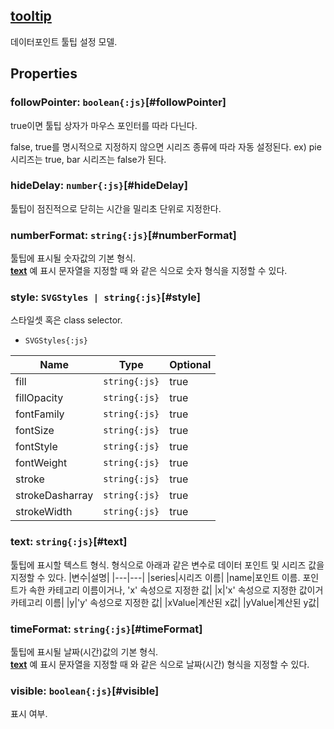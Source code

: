 ## [tooltip](/config/config/tooltip)
데이터포인트 툴팁 설정 모델.
## Properties

### followPointer: `boolean{:js}`[#followPointer]
true이면 툴팁 상자가 마우스 포인터를 따라 다닌다.


false, true를 명시적으로 지정하지 않으면 시리즈 종류에 따라 자동 설정된다.
ex) pie 시리즈는 true, bar 시리즈는 false가 된다.  

### hideDelay: `number{:js}`[#hideDelay]
툴팁이 점진적으로 닫히는 시간을 밀리초 단위로 지정한다.  
<DefaultValue value="Tooltip.HIDE_DELAY" contents=""></DefaultValue>
### numberFormat: `string{:js}`[#numberFormat]
툴팁에 표시될 숫자값의 기본 형식.\
 **[text](#text)** 예 표시 문자열을 지정할 때   와 같은 식으로 숫자 형식을 지정할 수 있다.  
<DefaultValue value="',#.##'" contents=""></DefaultValue>
### style: `SVGStyles | string{:js}`[#style]
스타일셋 혹은 class selector.  
- `SVGStyles{:js}` 

| Name | Type | Optional |  
| ----- | ----- | ----- |  
| fill | `string{:js}` | true |  
| fillOpacity | `string{:js}` | true |  
| fontFamily | `string{:js}` | true |  
| fontSize | `string{:js}` | true |  
| fontStyle | `string{:js}` | true |  
| fontWeight | `string{:js}` | true |  
| stroke | `string{:js}` | true |  
| strokeDasharray | `string{:js}` | true |  
| strokeWidth | `string{:js}` | true |
### text: `string{:js}`[#text]
툴팁에 표시할 텍스트 형식.
   형식으로 아래과 같은 변수로 데이터 포인트 및 시리즈 값을 지정할 수 있다.
|변수|설명|
|---|---|
|series|시리즈 이름|
|name|포인트 이름. 포인트가 속한 카테고리 이름이거나, 'x' 속성으로 지정한 값|
|x|'x' 속성으로 지정한 값이거 카테고리 이름|
|y|'y' 속성으로 지정한 값|
|xValue|계산된 x값|
|yValue|계산된 y값|  
<DefaultValue value="'<b>${name}</b><br>${series}:<b>" contents="${yValue}</b>'"></DefaultValue>
### timeFormat: `string{:js}`[#timeFormat]
툴팁에 표시될 날짜(시간)값의 기본 형식.\
 **[text](#text)** 예 표시 문자열을 지정할 때   와 같은 식으로 날짜(시간) 형식을 지정할 수 있다.  
<DefaultValue value="'yyyy-MM-dd'" contents=""></DefaultValue>
### visible: `boolean{:js}`[#visible]
표시 여부.  
<DefaultValue value="true" contents=""></DefaultValue>